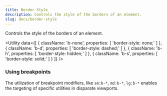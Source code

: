 ```yaml
---
title: Border Style
description: Controls the style of the borders of an element.
slug: docs/border-style
---
```


Controls the style of the borders of an element.

<Utility
  data={[
    {
      className: 'b-none',
      properties: [
        'border-style: none;'
      ]
    },
    {
      className: 'b-d',
      properties: [
        'border-style: dashed;'
      ]
    },
    {
      className: 'b-h',
      properties: [
        'border-style: hidden;'
      ]
    },
    {
      className: 'b-s',
      properties: [
        'border-style: solid;'
      ]
    }
  ]}
/>

### Using breakpoints

The utilization of breakpoint modifiers, like `sm:b-*`, `md:b-*`, `lg:b-*` enables the targeting of specific utilities in disparate viewports.